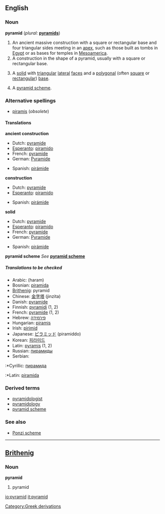 {{wikipedia}}
==English==
===Noun===
'''pyramid''' (''plural:'' '''[[pyramids]]''')

#An ancient massive construction with a square or rectangular base and four triangular sides meeting in an [[apex]], such as those built as tombs in [[Egypt]] or as bases for temples in [[Mesoamerica]].
#A construction in the shape of a pyramid, usually with a square or rectangular base.
#{{geometry}} A [[solid]] with [[triangular]] [[lateral]] [[face]]s and a [[polygonal]] (often [[square]] or [[rectangular]]) [[base]].
#A [[pyramid scheme]].
{{seeCites}}

===Alternative spellings===
*[[piramis]] (''obsolete'')

====Translations====

'''ancient construction'''
{{top}}
*Dutch: [[pyramide]] {{f}}
*[[Esperanto]]: [[piramido]]
*French: [[pyramide]] {{m}}
*German: [[Pyramide]]
{{mid}}
*Spanish: [[pirámide]]
{{bottom}}

'''construction'''
{{top}}
*Dutch: [[pyramide]] {{f}}
*[[Esperanto]]: [[piramido]]
{{mid}}
*Spanish: [[pirámide]]
{{bottom}}

'''solid'''
{{top}}
*Dutch: [[pyramide]] {{f}}
*[[Esperanto]]: [[piramido]]
*French: [[pyramide]] {{f}}
*German: [[Pyramide]]
{{mid}}
*Spanish: [[pirámide]]
{{bottom}}

'''pyramid scheme'''
''See'' '''[[pyramid scheme]]'''

=====Translations to be checked=====
<!--Remove this section once all of the translations below have been moved into the tables above.-->
{{checktrans}}

*Arabic: {{ARchar|[[هرم]]}} (haram)
*Bosnian: [[piramida]] {{f}}
*[[Brithenig]]: pyramid {{f}}
*Chinese: [[金字塔]] (jinzita)
*Danish: [[pyramide]]
*Finnish: [[pyramidi]] (1, 2)
*French: [[pyramide]] {{m}} (1, 2)
*Hebrew: [[פירמידה]] {{f}}
*Hungarian: [[piramis]]
*Irish: [[pirimid]]
*Japanese: [[ピラミッド]] (piramiddo)
*Korean: [[피라미드]]
*Latin: [[pyramis]] {{f}} (1, 2)
*Russian: [[пирамиды]]
*Serbian:
:*Cyrillic: [[пирамида]] {{f}}
:*Latin: [[piramida]] {{f}}

===Derived terms===
*[[pyramidologist]]
*[[pyramidology]]
*[[pyramid scheme]]

===See also===
*[[Ponzi scheme]]

----
==[[Brithenig]]==
===Noun===
'''pyramid'''

#pyramid<!--in which sense(s)?-->

[[Category:Greek derivations]]

[[io:pyramid]]
[[it:pyramid]]